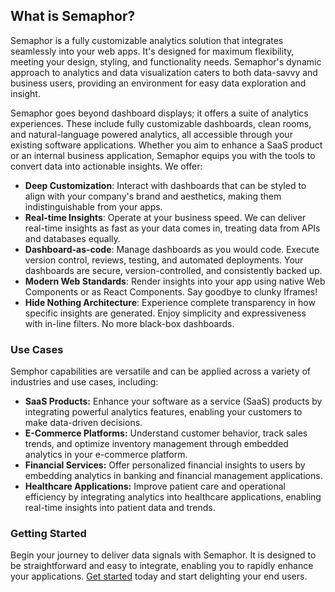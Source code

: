 ## **What is Semaphor?**

Semaphor is a fully customizable analytics solution that integrates seamlessly into your web apps. It's designed for maximum flexibility, meeting your design, styling, and functionality needs. Semaphor's dynamic approach to analytics and data visualization caters to both data-savvy and business users, providing an environment for easy data exploration and insight.

Semaphor goes beyond dashboard displays; it offers a suite of analytics experiences. These include fully customizable dashboards, clean rooms, and natural-language powered analytics, all accessible through your existing software applications. Whether you aim to enhance a SaaS product or an internal business application, Semaphor equips you with the tools to convert data into actionable insights. We offer:

- **Deep Customization**: Interact with dashboards that can be styled to align with your company's brand and aesthetics, making them indistinguishable from your apps.
- **Real-time Insights**: Operate at your business speed. We can deliver real-time insights as fast as your data comes in, treating data from APIs and databases equally.
- **Dashboard-as-code**: Manage dashboards as you would code. Execute version control, reviews, testing, and automated deployments. Your dashboards are secure, version-controlled, and consistently backed up.
- **Modern Web Standards**: Render insights into your app using native Web Components or as React Components. Say goodbye to clunky Iframes!
- **Hide Nothing Architecture**: Experience complete transparency in how specific insights are generated. Enjoy simplicity and expressiveness with in-line filters. No more black-box dashboards.

### **Use Cases**

Semphor capabilities are versatile and can be applied across a variety of industries and use cases, including:

- **SaaS Products:** Enhance your software as a service (SaaS) products by integrating powerful analytics features, enabling your customers to make data-driven decisions.
- **E-Commerce Platforms:** Understand customer behavior, track sales trends, and optimize inventory management through embedded analytics in your e-commerce platform.
- **Financial Services:** Offer personalized financial insights to users by embedding analytics in banking and financial management applications.
- **Healthcare Applications:** Improve patient care and operational efficiency by integrating analytics into healthcare applications, enabling real-time insights into patient data and trends.

### **Getting Started**

Begin your journey to deliver data signals with Semaphor. It is designed to be straightforward and easy to integrate, enabling you to rapidly enhance your applications. [Get started](/getting-started) today and start delighting your end users.
